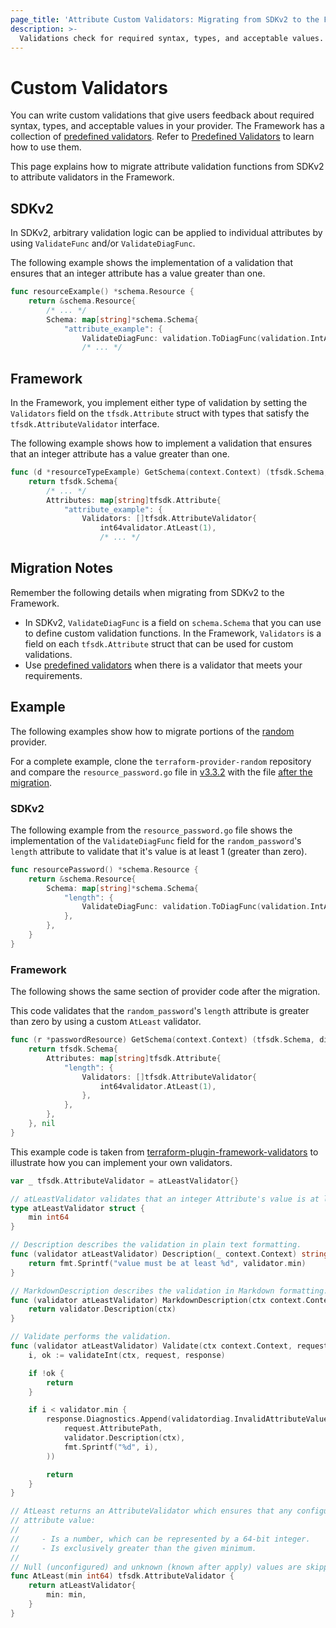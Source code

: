 ```yaml
---
page_title: 'Attribute Custom Validators: Migrating from SDKv2 to the Framework'
description: >-
  Validations check for required syntax, types, and acceptable values. Migrate custom attribute validation functions from SDKv2 to attribute validators in the Framework.
---
```


# Custom Validators

You can write custom validations that give users feedback about required syntax, types, and acceptable values in your
provider. The Framework has a collection of
[predefined validators](https://github.com/hashicorp/terraform-plugin-framework-validators). Refer to
[Predefined Validators](/terraform/plugin/framework/migrating/attributes-blocks/validators-predefined) to learn how to use them.

This page explains how to migrate attribute validation functions from SDKv2 to attribute validators in the Framework.

## SDKv2

In SDKv2, arbitrary validation logic can be applied to individual attributes by using `ValidateFunc` and/or
`ValidateDiagFunc`.

The following example shows the implementation of a validation that ensures that an integer attribute has a value
greater than one.

```go
func resourceExample() *schema.Resource {
    return &schema.Resource{
        /* ... */
        Schema: map[string]*schema.Schema{
            "attribute_example": {
                ValidateDiagFunc: validation.ToDiagFunc(validation.IntAtLeast(1)),
                /* ... */
```

## Framework

In the Framework, you implement either type of validation by setting the `Validators` field on the `tfsdk.Attribute`
struct with types that satisfy the `tfsdk.AttributeValidator` interface.

The following example shows how to implement a validation that ensures that an integer attribute has a value
greater than one.

```go
func (d *resourceTypeExample) GetSchema(context.Context) (tfsdk.Schema, diag.Diagnostics) {
    return tfsdk.Schema{
        /* ... */
        Attributes: map[string]tfsdk.Attribute{
            "attribute_example": {
                Validators: []tfsdk.AttributeValidator{
                    int64validator.AtLeast(1),
                    /* ... */
```

## Migration Notes

Remember the following details when migrating from SDKv2 to the Framework.

- In SDKv2, `ValidateDiagFunc` is a field on `schema.Schema` that you can use to define custom validation functions. In
the Framework, `Validators` is a field on each `tfsdk.Attribute` struct that can be used for custom validations.
- Use [predefined validators](/terraform/plugin/framework/migrating/attributes-blocks/validators-predefined) when there is a validator that meets
your requirements.

## Example

The following examples show how to migrate portions of the
[random](https://github.com/hashicorp/terraform-provider-random) provider.

For a complete example, clone the
`terraform-provider-random` repository and compare the `resource_password.go` file in
[v3.3.2](https://github.com/hashicorp/terraform-provider-random/blob/v3.3.2/internal/provider/resource_password.go)
with the file [after the migration](https://github.com/hashicorp/terraform-provider-random/blob/04292d3e31f71ff16b82512082baed037bb1069c/internal/provider/resource_password.go).

### SDKv2

The following example from the `resource_password.go` file shows the implementation of the `ValidateDiagFunc` field for
the `random_password`'s `length` attribute to validate that it's value is at least 1 (greater than zero).

```go
func resourcePassword() *schema.Resource {
    return &schema.Resource{
        Schema: map[string]*schema.Schema{
            "length": {
                ValidateDiagFunc: validation.ToDiagFunc(validation.IntAtLeast(1)),
            },
        },
    }
}
```

### Framework

The following shows the same section of provider code after the migration.

This code validates that the `random_password`'s `length` attribute is greater than zero by using a custom `AtLeast`
validator.

```go
func (r *passwordResource) GetSchema(context.Context) (tfsdk.Schema, diag.Diagnostics) {
    return tfsdk.Schema{
        Attributes: map[string]tfsdk.Attribute{
            "length": {
                Validators: []tfsdk.AttributeValidator{
                    int64validator.AtLeast(1),
                },
            },
        },
    }, nil
}
```

This example code is taken from
[terraform-plugin-framework-validators](https://github.com/hashicorp/terraform-plugin-framework-validators/blob/v0.4.0/int64validator/at_least.go)
to illustrate how you can implement your own validators.

```go
var _ tfsdk.AttributeValidator = atLeastValidator{}

// atLeastValidator validates that an integer Attribute's value is at least a certain value.
type atLeastValidator struct {
    min int64
}

// Description describes the validation in plain text formatting.
func (validator atLeastValidator) Description(_ context.Context) string {
    return fmt.Sprintf("value must be at least %d", validator.min)
}

// MarkdownDescription describes the validation in Markdown formatting.
func (validator atLeastValidator) MarkdownDescription(ctx context.Context) string {
    return validator.Description(ctx)
}

// Validate performs the validation.
func (validator atLeastValidator) Validate(ctx context.Context, request tfsdk.ValidateAttributeRequest, response *tfsdk.ValidateAttributeResponse) {
    i, ok := validateInt(ctx, request, response)

    if !ok {
        return
    }

    if i < validator.min {
        response.Diagnostics.Append(validatordiag.InvalidAttributeValueDiagnostic(
            request.AttributePath,
            validator.Description(ctx),
            fmt.Sprintf("%d", i),
        ))

        return
    }
}

// AtLeast returns an AttributeValidator which ensures that any configured
// attribute value:
//
//     - Is a number, which can be represented by a 64-bit integer.
//     - Is exclusively greater than the given minimum.
//
// Null (unconfigured) and unknown (known after apply) values are skipped.
func AtLeast(min int64) tfsdk.AttributeValidator {
    return atLeastValidator{
        min: min,
    }
}
```
